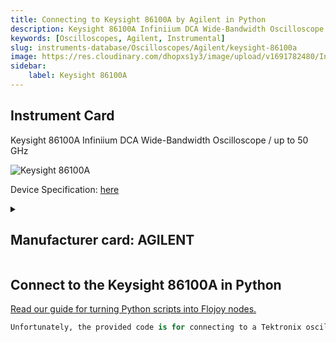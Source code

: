 ```yaml
---
title: Connecting to Keysight 86100A by Agilent in Python
description: Keysight 86100A Infiniium DCA Wide-Bandwidth Oscilloscope / up to 50 GHz
keywords: [Oscilloscopes, Agilent, Instrumental] 
slug: instruments-database/Oscilloscopes/Agilent/keysight-86100a 
image: https://res.cloudinary.com/dhopxs1y3/image/upload/v1691782480/Instruments/Oscilloscopes/Keysight-86100A/Keysight-86100A.jpg
sidebar:
    label: Keysight 86100A 
---
```



## Instrument Card

Keysight 86100A
Infiniium DCA Wide-Bandwidth Oscilloscope / up to 50 GHz


![Keysight 86100A](https://res.cloudinary.com/dhopxs1y3/image/upload/v1691782480/Instruments/Oscilloscopes/Keysight-86100A/Keysight-86100A.jpg)

Device Specification: [here](https://www.keysight.com/us/en/assets/9018-05081/service-manuals/9018-05081.pdf)

<details style={{ marginTop: "15px"}}>
<summary><h2 style={{display:'inline'}}>Manufacturer card: AGILENT</h2></summary>

![AGILENT](https://res.cloudinary.com/dhopxs1y3/image/upload/v1692126006/Instruments/Vendor%20Logos/Agilent.png)

Keysight Technologies, or Keysight, is an American company that manufactures electronics test and measurement equipment and software

- Headquarters: USA
- Yearly Revenue (millions, USD): 5420
- Vendor Website: [here](https://www.keysight.com/us/en/home.html)

</details>


<FeaturedInstrumentVideo category="OSCILLOSCOPES" />

## Connect to the Keysight 86100A in Python

[Read our guide for turning Python scripts into Flojoy nodes.](https://docs.flojoy.ai/contribution/blocks/custom-flojoy-block/)



<Tabs>
<TabItem value="Flojoy" label="Flojoy" className="flojoy-instrument-tabs">

<SectionsCard category="OSCILLOSCOPES" manufacturer="Agilent"></SectionsCard>

</TabItem>
<TabItem value="Instrumental" label="Instrumental">

```python
Unfortunately, the provided code is for connecting to a Tektronix oscilloscope, not a Keysight oscilloscope. Therefore, it cannot be used to connect to a Keysight 86100A oscilloscope.
```

</TabItem>
</Tabs>